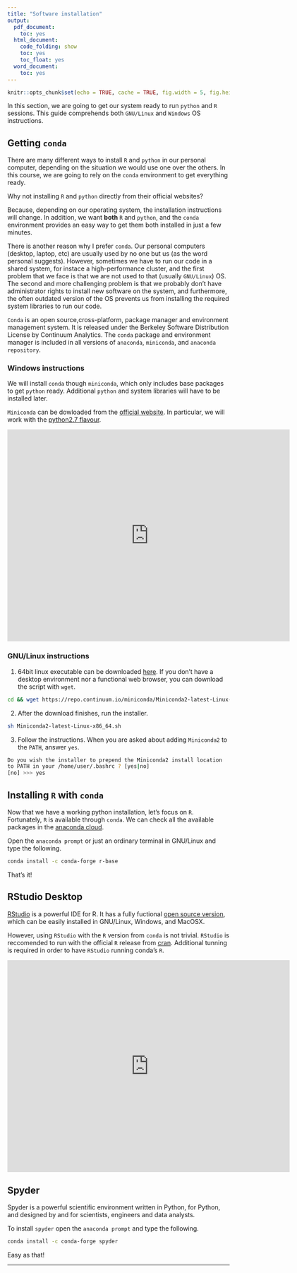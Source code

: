 ```yaml
---
title: "Software installation"
output:
  pdf_document:
    toc: yes
  html_document:
    code_folding: show
    toc: yes
    toc_float: yes
  word_document:
    toc: yes
---
```


```r
knitr::opts_chunk$set(echo = TRUE, cache = TRUE, fig.width = 5, fig.height = 5, fig.align = 'center', eval = F)
```

In this section, we are going to get our system ready to run `python` and `R` sessions. This guide comprehends both `GNU/Linux` and `Windows` OS instructions. 

## Getting `conda`

There are many different ways to install `R` and `python` in our personal computer, depending on the situation we would use one over the others. In this course, we are going to rely on the `conda` environment to get everything ready. 

Why not installing `R` and `python` directly from their official websites?  

Because, depending on our operating system, the installation instructions will change. In addition, we want **both** `R` and `python`, and the `conda` environment provides an easy way to get them both installed in just a few minutes.

There is another reason why I prefer `conda`. Our personal computers (desktop, laptop, etc) are usually used by no one but us (as the word personal suggests). However, sometimes we have to run our code in a shared system, for instace a high-performance cluster, and the first problem that we face is that we are not used to that (usually `GNU/Linux`) OS. The second and more challenging problem is that we probably don't have administrator rights to install new software on the system, and furthermore, the often outdated version of the OS prevents us from installing the required system libraries to run our code. 

`Conda` is an open source,cross-platform, package manager and environment management system.  It is released under the Berkeley Software Distribution License by Continuum Analytics. The `conda` package and environment manager is included in all versions of `anaconda`, `miniconda`, and `anaconda repository`.

### Windows instructions

We will install `conda` though `miniconda`, which only includes base packages to get `python` ready. Additional `python` and system libraries will have to be installed later.

`Miniconda` can be dowloaded from the [official website](https://conda.io/miniconda.html). In particular, we will work with the [python2.7 flavour](https://repo.continuum.io/miniconda/Miniconda2-latest-Windows-x86.exe).

<iframe width="640" height="480" src="https://www.youtube.com/embed/OIkXJrIAp4I" frameborder="0" allow="autoplay; encrypted-media" allowfullscreen></iframe>

### GNU/Linux instructions

1. 64bit linux executable can be downloaded [here](https://repo.continuum.io/miniconda/Miniconda2-latest-Linux-x86_64.sh). If you don't have a desktop environment nor a functional web browser, you can download the script with `wget`.

```bash
cd && wget https://repo.continuum.io/miniconda/Miniconda2-latest-Linux-x86_64.sh
```

2. After the download finishes, run the installer.

```bash
sh Miniconda2-latest-Linux-x86_64.sh 
```

3. Follow the instructions. When you are asked about adding `Miniconda2` to the `PATH`, answer `yes`.

```bash
Do you wish the installer to prepend the Miniconda2 install location
to PATH in your /home/user/.bashrc ? [yes|no]
[no] >>> yes
```

## Installing `R` with `conda`

Now that we have a working python installation, let's focus on `R`. Fortunately, `R` is available through `conda`. We can check all the available packages in the [anaconda cloud](https://anaconda.org/search?q=R+base).

Open the `anaconda prompt` or just an ordinary terminal in GNU/Linux and type the following.  

```bash
conda install -c conda-forge r-base
```

That's it!

## RStudio Desktop

[RStudio](https://www.rstudio.com/products/rstudio/) is a powerful IDE for R. It has a fully fuctional [open source version](https://www.rstudio.com/products/rstudio/download/#download), which can be easily installed in GNU/Linux, Windows, and MacOSX.

However, using `RStudio` with the `R` version from `conda` is not trivial. `RStudio` is reccomended to run with the official `R` release from [cran](https://cran.rstudio.com/bin/windows/base/). Additional tunning is required in order to have `RStudio` running conda's `R`.

<iframe width="640" height="480" src="https://www.youtube.com/embed/clooS1XnBi8" frameborder="0" allow="autoplay; encrypted-media" allowfullscreen></iframe>

## Spyder

Spyder is a powerful scientific environment written in Python, for Python, and designed by and for scientists, engineers and data analysts. 

To install `spyder` open the `anaconda prompt` and type the following.

```bash
conda install -c conda-forge spyder
```

Easy as that!

-------------------------
